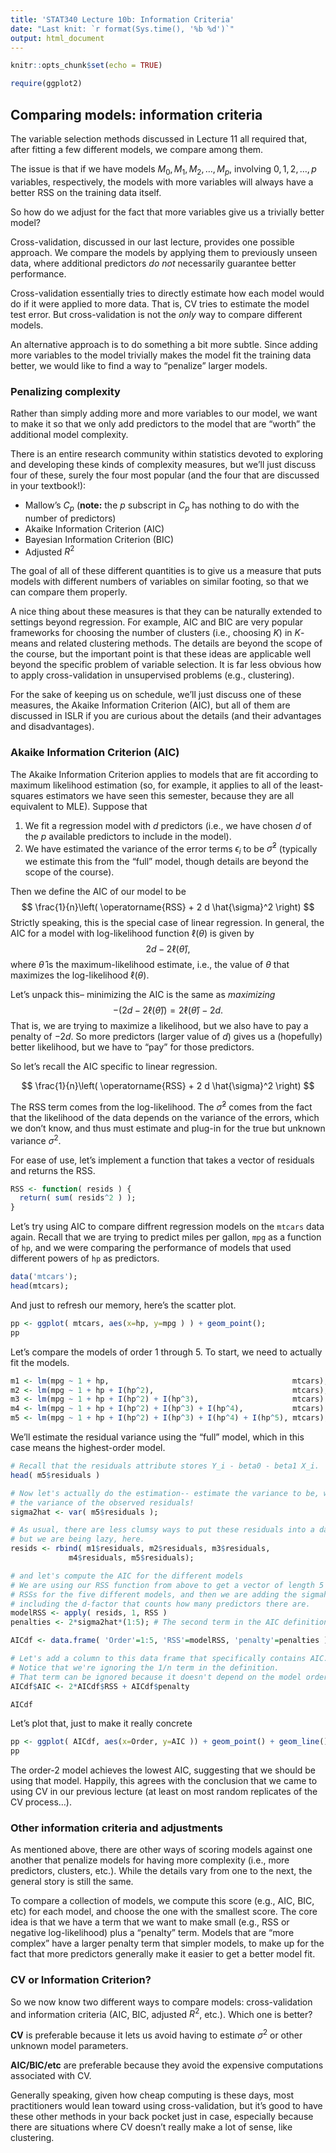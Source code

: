 ---
title: 'STAT340 Lecture 10b: Information Criteria'
date: "Last knit: `r format(Sys.time(), '%b %d')`"
output: html_document
---

```{r setup, include=FALSE}
knitr::opts_chunk$set(echo = TRUE)

require(ggplot2)
```

## Comparing models: information criteria

The variable selection methods discussed in Lecture 11 all required that, after fitting a few different models, we compare among them.

The issue is that if we have models $M_0,M_1,M_2,\dots,M_p$, involving $0,1,2,\dots,p$ variables, respectively, the models with more variables will always have a better RSS on the training data itself.

So how do we adjust for the fact that more variables give us a trivially better model?

Cross-validation, discussed in our last lecture, provides one possible approach.
We compare the models by applying them to previously unseen data, where additional predictors *do not* necessarily guarantee better performance.

Cross-validation essentially tries to directly estimate how each model would do if it were applied to more data.
That is, CV tries to estimate the model test error.
But cross-validation is not the *only* way to compare different models.

An alternative approach is to do something a bit more subtle.
Since adding more variables to the model trivially makes the model fit the training data better, we would like to find a way to "penalize" larger models.

### Penalizing complexity

Rather than simply adding more and more variables to our model, we want to make it so that we only add predictors to the model that are "worth" the additional model complexity.

There is an entire research community within statistics devoted to exploring and developing these kinds of complexity measures, but we'll just discuss four of these, surely the four most popular (and the four that are discussed in your textbook!):

- Mallow's $C_p$ (__note:__ the $p$ subscript in $C_p$ has nothing to do with the number of predictors)
- Akaike Information Criterion (AIC)
- Bayesian Information Criterion (BIC)
- Adjusted $R^2$

The goal of all of these different quantities is to give us a measure that puts models with different numbers of variables on similar footing, so that we can compare them properly.

A nice thing about these measures is that they can be naturally extended to settings beyond regression.
For example, AIC and BIC are very popular frameworks for choosing the number of clusters (i.e., choosing $K$) in $K$-means and related clustering methods.
The details are beyond the scope of the course, but the important point is that these ideas are applicable well beyond the specific problem of variable selection.
It is far less obvious how to apply cross-validation in unsupervised problems (e.g., clustering).

For the sake of keeping us on schedule, we'll just discuss one of these measures, the Akaike Information Criterion (AIC), but all of them are discussed in ISLR if you are curious about the details (and their advantages and disadvantages).

### Akaike Information Criterion (AIC)

The Akaike Information Criterion applies to models that are fit according to maximum likelihood estimation (so, for example, it applies to all of the least-squares estimators we have seen this semester, because they are all equivalent to MLE).
Suppose that

1. We fit a regression model with $d$ predictors (i.e., we have chosen $d$ of the $p$ available predictors to include in the model).
2. We have estimated the variance of the error terms $\epsilon_i$ to be $\hat{\sigma}^2$ (typically we estimate this from the "full" model, though details are beyond the scope of the course).

Then we define the AIC of our model to be
$$
\frac{1}{n}\left( \operatorname{RSS} + 2 d \hat{\sigma}^2 \right)
$$
Strictly speaking, this is the special case of linear regression.
In general, the AIC for a model with log-likelihood function $\ell(\theta)$ is given by
$$
2d - 2\ell(\hat{\theta}),
$$
where $\hat{\theta}$ is the maximum-likelihood estimate, i.e., the value of $\theta$ that maximizes the log-likelihood $\ell(\theta)$.

Let's unpack this-- minimizing the AIC is the same as *maximizing*
$$
-\left(2d - 2\ell(\hat{\theta}) \right)
= 2\ell( \hat{\theta} ) - 2d.
$$
That is, we are trying to maximize a likelihood, but we also have to pay a penalty of $-2d$.
So more predictors (larger value of $d$) gives us a (hopefully) better likelihood, but we have to "pay" for those predictors.

So let's recall the AIC specific to linear regression.

$$
\frac{1}{n}\left( \operatorname{RSS} + 2 d \hat{\sigma}^2 \right)
$$

The RSS term comes from the log-likelihood.
The $\hat{\sigma}^2$ comes from the fact that the likelihood of the data depends on the variance of the errors, which we don't know, and thus must estimate and plug-in for the true but unknown variance $\sigma^2$.

For ease of use, let's implement a function that takes a vector of residuals and returns the RSS.
```{r}
RSS <- function( resids ) {
  return( sum( resids^2 ) );
}
```

Let's try using AIC to compare diffrent regression models on the `mtcars` data again.
Recall that we are trying to predict miles per gallon, `mpg` as a function of `hp`, and we were comparing the performance of models that used different powers of `hp` as predictors.

```{r}
data('mtcars');
head(mtcars);
```

And just to refresh our memory, here's the scatter plot.
```{r}
pp <- ggplot( mtcars, aes(x=hp, y=mpg ) ) + geom_point();
pp
```

Let's compare the models of order 1 through 5.
To start, we need to actually fit the models.
```{r}
m1 <- lm(mpg ~ 1 + hp,                                         mtcars);
m2 <- lm(mpg ~ 1 + hp + I(hp^2),                               mtcars);
m3 <- lm(mpg ~ 1 + hp + I(hp^2) + I(hp^3),                     mtcars);
m4 <- lm(mpg ~ 1 + hp + I(hp^2) + I(hp^3) + I(hp^4),           mtcars);
m5 <- lm(mpg ~ 1 + hp + I(hp^2) + I(hp^3) + I(hp^4) + I(hp^5), mtcars);
```

We'll estimate the residual variance using the "full" model, which in this case means the highest-order model.
```{r}
# Recall that the residuals attribute stores Y_i - beta0 - beta1 X_i.
head( m5$residuals )
```

```{r}
# Now let's actually do the estimation-- estimate the variance to be, well,
# the variance of the observed residuals!
sigma2hat <- var( m5$residuals );

# As usual, there are less clumsy ways to put these residuals into a data frame,
# but we are being lazy, here.
resids <- rbind( m1$residuals, m2$residuals, m3$residuals,
             m4$residuals, m5$residuals);

# and let's compute the AIC for the different models
# We are using our RSS function from above to get a vector of length 5 of the
# RSSs for the five different models, and then we are adding the sigmahat term,
# including the d-factor that counts how many predictors there are.
modelRSS <- apply( resids, 1, RSS )
penalties <- 2*sigma2hat*(1:5); # The second term in the AIC definition.

AICdf <- data.frame( 'Order'=1:5, 'RSS'=modelRSS, 'penalty'=penalties );

# Let's add a column to this data frame that specifically contains AIC.
# Notice that we're ignoring the 1/n term in the definition.
# That term can be ignored because it doesn't depend on the model order.
AICdf$AIC <- 2*AICdf$RSS + AICdf$penalty

AICdf
```

Let's plot that, just to make it really concrete
```{r}
pp <- ggplot( AICdf, aes(x=Order, y=AIC )) + geom_point() + geom_line();
pp
```

The order-2 model achieves the lowest AIC, suggesting that we should be using that model.
Happily, this agrees with the conclusion that we came to using CV in our previous lecture (at least on most random replicates of the CV process...).

### Other information criteria and adjustments

As mentioned above, there are other ways of scoring models against one another that penalize models for having more complexity (i.e., more predictors, clusters, etc.).
While the details vary from one to the next, the general story is still the same.

To compare a collection of models, we compute this score (e.g., AIC, BIC, etc) for each model, and choose the one with the smallest score.
The core idea is that we have a term that we want to make small (e.g., RSS or negative log-likelihood) plus a "penalty" term.
Models that are "more complex" have a larger penalty term that simpler models, to make up for the fact that more predictors generally make it easier to get a better model fit.

### CV or Information Criterion?

So we now know two different ways to compare models: cross-validation and information criteria (AIC, BIC, adjusted $R^2$, etc.).
Which one is better?

__CV__ is preferable because it lets us avoid having to estimate $\sigma^2$ or other unknown model parameters.

__AIC/BIC/etc__ are preferable because they avoid the expensive computations associated with CV.

Generally speaking, given how cheap computing is these days, most practitioners would lean toward using cross-validation, but it's good to have these other methods in your back pocket just in case, especially because there are situations where CV doesn't really make a lot of sense, like clustering.